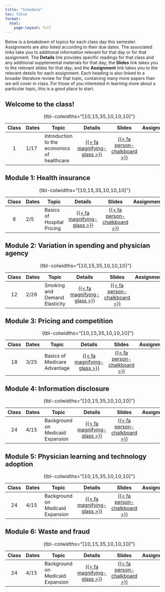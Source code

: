 ```yaml
---
title: "Schedule"
toc: false
format:
  html:
    page-layout: full
---
```


Below is a breakdown of topics for each class day this semester. Assignments are also listed according to their due dates. The associated links take you to additional information relevant for that day or for that assignment. The **Details** link provides specific readings for that class and any additional supplemental materials for that day; the **Slides** link takes you to the relevant slides for that day; and the **Assignment** link takes you to the relevant details for each assignment. Each heading is also linked to a broader literature review for that topic, containing many more papers than we will cover in class. For those of you interested in learning more about a particular topic, this is a good place to start.

## Welcome to the class!

| Class | Dates      | Topic                                       | Details | Slides | Assignment  |
|:-----:|------------|---------------------------------------------|:-------:|:------:|:-----------:|
|  1    | 1/17       | Introduction to the economics of healthcare | [{{< fa magnifying-glass  >}}](/schedule/class-01.html) | [{{< fa person-chalkboard >}}](https://imccart.github.io/...)  |  |
: {tbl-colwidths="\[10,15,35,10,10,10\]"}


## Module 1: Health insurance

| Class | Dates      | Topic                                       | Details | Slides | Assignment |
|:-----:|------------|---------------------------------------------|:-------:|:------:|:----------:|
|  6    | 2/5        | Basics of Hospital Pricing                  | [{{< fa magnifying-glass >}}](/schedule/class-06.html) | [{{< fa person-chalkboard >}}](https://imccart.github.io/health-methods-slides/01-so/so-01.html) | | 
: {tbl-colwidths="\[10,15,35,10,10,10\]"}


## Module 2: Variation in spending and physician agency

| Class | Dates       | Topic                                       | Details | Slides | Assignment |
|:-----:|-------------|---------------------------------------------|:-------:|:------:|:----------:|
|  12   | 2/26        | Smoking and Demand Elasticity               | [{{< fa magnifying-glass >}}](/schedule/class-12.html) | [{{< fa person-chalkboard >}}](https://imccart.github.io/health-methods-slides/02-iv/iv-01.html) | | 
: {tbl-colwidths="\[10,15,35,10,10,10\]"}


## Module 3: Pricing and competition

| Class | Dates       | Topic                                       | Details | Slides | Assignment |
|:-----:|-------------|---------------------------------------------|:-------:|:------:|:----------:|
|  18   | 3/25        | Basics of Medicare Advantage                | [{{< fa magnifying-glass >}}](/schedule/class-18.html) | [{{< fa person-chalkboard >}}](https://imccart.github.io/health-methods-slides/03-rd/rd-01.html) | | 
: {tbl-colwidths="\[10,15,35,10,10,10\]"}


## Module 4: Information disclosure

| Class | Dates       | Topic                                       | Details | Slides | Assignment |
|:-----:|-------------|---------------------------------------------|:-------:|:------:|:----------:|
|  24   | 4/15        | Background on Medicaid Expansion            | [{{< fa magnifying-glass >}}](/schedule/class-24.html) | [{{< fa person-chalkboard >}}](https://imccart.github.io/health-methods-slides/04-dd/dd-01.html) | | 
: {tbl-colwidths="\[10,15,35,10,10,10\]"}


## Module 5: Physician learning and technology adoption

| Class | Dates       | Topic                                       | Details | Slides | Assignment |
|:-----:|-------------|---------------------------------------------|:-------:|:------:|:----------:|
|  24   | 4/15        | Background on Medicaid Expansion            | [{{< fa magnifying-glass >}}](/schedule/class-24.html) | [{{< fa person-chalkboard >}}](https://imccart.github.io/health-methods-slides/04-dd/dd-01.html) | | 
: {tbl-colwidths="\[10,15,35,10,10,10\]"}


## Module 6: Waste and fraud

| Class | Dates       | Topic                                       | Details | Slides | Assignment |
|:-----:|-------------|---------------------------------------------|:-------:|:------:|:----------:|
|  24   | 4/15        | Background on Medicaid Expansion            | [{{< fa magnifying-glass >}}](/schedule/class-24.html) | [{{< fa person-chalkboard >}}](https://imccart.github.io/health-methods-slides/04-dd/dd-01.html) | | 
: {tbl-colwidths="\[10,15,35,10,10,10\]"}
